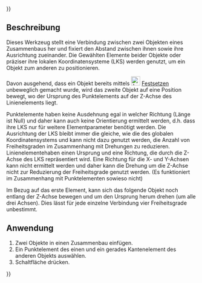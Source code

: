 {{UnfinishedDocu{{#translation:}}}}
<languages/>

{{Docnav/de
|[[Assembly3_ConstraintPointInPlane/de|Punkt auf Ebene]]
|[[Assembly3_ConstraintPointOnCircle/de|Punkt auf Kreis]]
|[[Assembly3_Workbench/de|Assembly3]]
|IconL=Assembly_ConstraintPointInPlane.svg
|IconR=Assembly_ConstraintPointOnCircle.svg
|IconC=Assembly3_workbench_icon.svg
}}

{{GuiCommand/de
|Name=Assembly3 ConstraintPointOnLine
|Name/de=Assembly3 PunktAufLinie
|Icon=Assembly_ConstraintPointOnLine.svg
|Workbenches=[[Assembly3_Workbench/de|Assembly3]]
}}

<span id="Description"></span>
== Beschreibung ==

Dieses Werkzeug stellt eine Verbindung zwischen zwei Objekten eines Zusammenbaus her und fixiert den Abstand zwischen ihnen sowie ihre Ausrichtung zueinander. Die Gewählten Elemente beider Objekte oder präziser ihre lokalen Koordinatensysteme (LKS) werden genutzt, um ein Objekt zum anderen zu positionieren.

Davon ausgehend, dass ein Objekt bereits mittels [[Image:Assembly ConstraintLock.svg‎‎|24px]] [[Assembly3_ConstraintLock/de|Festsetzen]] unbeweglich gemacht wurde, wird das zweite Objekt auf eine Position bewegt, wo der Ursprung des Punktelements auf der Z-Achse des Linienelements liegt.

Punktelemente haben keine Ausdehnung egal in welcher Richtung (Länge ist Null) und daher kann auch keine Orientierung ermittelt werden, d.h. dass ihre LKS nur für weitere Elementparameter benötigt werden. Die Ausrichtung der LKS bleibt immer die gleiche, wie die des globalen Koordinatensystems und kann nicht dazu genutzt werden, die Anzahl von Freiheitsgraden im Zusammenhang mit Drehungen zu reduzieren.
Linienelementehaben einen Ursprung und eine Richtung, die durch die Z-Achse des LKS repräsentiert wird. Eine Richtung für die X- und Y-Achsen kann nicht ermittelt werden und daher kann die Drehung um die Z-Achse nicht zur Reduzierung der Freiheitsgrade genutzt werden. (Es funktioniert im Zusammenhang mit Punktelementen sowieso nicht)

Im Bezug auf das erste Element, kann sich das folgende Objekt noch entlang der Z-Achse bewegen und um den Ursprung  herum drehen (um alle drei Achsen). Dies lässt für jede einzelne Verbindung vier Freiheitsgrade unbestimmt.

<span id="Usage"></span>
== Anwendung == 

# Zwei Objekte in einen Zusammenbau einfügen.
# Ein Punktelement des einen und ein gerades Kantenelement des anderen Objekts auswählen.
# Schaltfläche{{Button|[[Image:Assembly_ConstraintPointOnLine.svg|16px]] [[Assembly3_ConstraintPointOnLine/de|Punkt auf Line]]}} drücken.

   
{{Docnav/de
|[[Assembly3_ConstraintPointInPlane/de|Punkt auf Ebene]]
|[[Assembly3_ConstraintPointOnCircle/de|Punkt auf Kreis]]
|[[Assembly3_Workbench/de|Assembly3]]
|IconL=Assembly_ConstraintPointInPlane.svg
|IconR=Assembly_ConstraintPointOnCircle.svg
|IconC=Assembly3_workbench_icon.svg
}}

{{Userdocnavi{{#translation:}}}}
